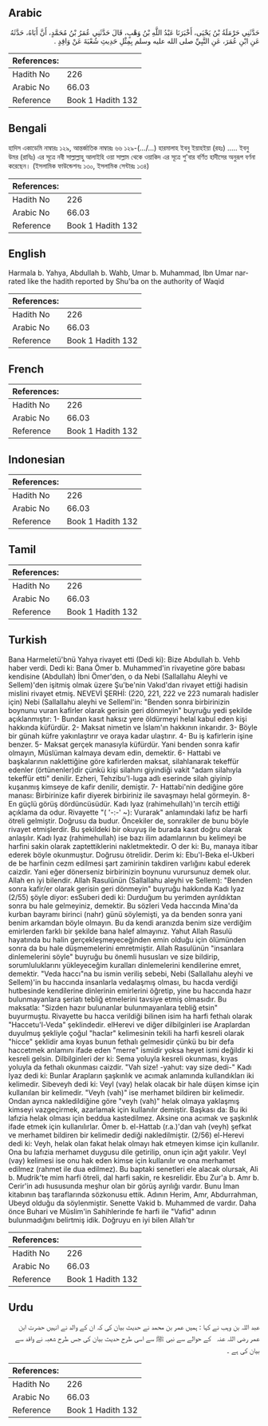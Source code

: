 ## Arabic


<div dir="rtl" lang="ar" style={{fontSize:'larger',backgroundColor:'#f8f9fa',padding:20}}>
حَدَّثَنِي حَرْمَلَةُ بْنُ يَحْيَى، أَخْبَرَنَا عَبْدُ اللَّهِ بْنُ وَهْبٍ، قَالَ حَدَّثَنِي عُمَرُ بْنُ مُحَمَّدٍ، أَنَّ أَبَاهُ، حَدَّثَهُ عَنِ ابْنِ عُمَرَ، عَنِ النَّبِيِّ صلى الله عليه وسلم بِمِثْلِ حَدِيثِ شُعْبَةَ عَنْ وَاقِدٍ ‏.‏
</div>
<div style={{backgroundColor:'#f8f9fa',padding:20, marginBottom: 10}}><table> <thead> <tr> <th>References:</th> <th></th> </tr> </thead> <tbody><tr><td>Hadith No</td><td>226</td></tr><tr><td>Arabic No</td><td>66.03</td></tr><tr><td>Reference</td><td>Book 1 Hadith 132</td></tr></tbody></table></div>

## Bengali


<div dir="ltr" lang="bn" style={{fontSize:'larger',backgroundColor:'#f8f9fa',padding:20}}>
হাদিস একাডেমি নাম্বারঃ ১২৯, আন্তর্জাতিক নাম্বারঃ ৬৬ ১২৯-(.../...) হারমালাহ ইবনু ইয়াহইয়া (রহঃ) ..... ইবনু উমর (রাযিঃ) এর সূত্রে নবী সাল্লাল্লাহু আলাইহি ওয়া সাল্লাম থেকে ওয়াকিদ এর সূত্রে শু'বার বর্ণিত হাদীসের অনুরূপ বর্ণনা করেছেন। (ইসলামিক ফাউন্ডেশনঃ ১৩০, ইসলামিক সেন্টারঃ ১৩৪)
</div>
<div style={{backgroundColor:'#f8f9fa',padding:20, marginBottom: 10}}><table> <thead> <tr> <th>References:</th> <th></th> </tr> </thead> <tbody><tr><td>Hadith No</td><td>226</td></tr><tr><td>Arabic No</td><td>66.03</td></tr><tr><td>Reference</td><td>Book 1 Hadith 132</td></tr></tbody></table></div>

## English


<div dir="ltr" lang="en" style={{fontSize:'larger',backgroundColor:'#f8f9fa',padding:20}}>
Harmala b. Yahya, Abdullah b. Wahb, Umar b. Muhammad, Ibn Umar narrated like the hadith reported by Shu'ba on the authority of Waqid
</div>
<div style={{backgroundColor:'#f8f9fa',padding:20, marginBottom: 10}}><table> <thead> <tr> <th>References:</th> <th></th> </tr> </thead> <tbody><tr><td>Hadith No</td><td>226</td></tr><tr><td>Arabic No</td><td>66.03</td></tr><tr><td>Reference</td><td>Book 1 Hadith 132</td></tr></tbody></table></div>

## French


<div dir="ltr" lang="fr" style={{fontSize:'larger',backgroundColor:'#f8f9fa',padding:20}}>

</div>
<div style={{backgroundColor:'#f8f9fa',padding:20, marginBottom: 10}}><table> <thead> <tr> <th>References:</th> <th></th> </tr> </thead> <tbody><tr><td>Hadith No</td><td>226</td></tr><tr><td>Arabic No</td><td>66.03</td></tr><tr><td>Reference</td><td>Book 1 Hadith 132</td></tr></tbody></table></div>

## Indonesian


<div dir="ltr" lang="id" style={{fontSize:'larger',backgroundColor:'#f8f9fa',padding:20}}>

</div>
<div style={{backgroundColor:'#f8f9fa',padding:20, marginBottom: 10}}><table> <thead> <tr> <th>References:</th> <th></th> </tr> </thead> <tbody><tr><td>Hadith No</td><td>226</td></tr><tr><td>Arabic No</td><td>66.03</td></tr><tr><td>Reference</td><td>Book 1 Hadith 132</td></tr></tbody></table></div>

## Tamil


<div dir="ltr" lang="ta" style={{fontSize:'larger',backgroundColor:'#f8f9fa',padding:20}}>

</div>
<div style={{backgroundColor:'#f8f9fa',padding:20, marginBottom: 10}}><table> <thead> <tr> <th>References:</th> <th></th> </tr> </thead> <tbody><tr><td>Hadith No</td><td>226</td></tr><tr><td>Arabic No</td><td>66.03</td></tr><tr><td>Reference</td><td>Book 1 Hadith 132</td></tr></tbody></table></div>

## Turkish


<div dir="ltr" lang="tr" style={{fontSize:'larger',backgroundColor:'#f8f9fa',padding:20}}>
Bana Harmeletü'bnü Yahya rivayet etti (Dedi ki): Bize Abdullah b. Vehb haber verdi. Dedi ki: Bana Ömer b. Muhammed'in rivayetine göre babası kendisine (Abdullah) İbni Ömer'den, o da Nebi (Sallallahu Aleyhi ve Sellem)'den işitmiş olmak üzere Şu'be'nin Vakıd'dan rivayet ettiği hadisin mislini rivayet etmiş. NEVEVİ ŞERHİ: (220, 221, 222 ve 223 numaralı hadisler için) Nebi (Sallallahu aleyhi ve Selleml'in: "Benden sonra birbirinizin boynunu vuran kafirler olarak gerisin geri dönmeyin" buyruğu yedi şekilde açıklanmıştır: 1- Bundan kasıt haksız yere öldürmeyi helal kabul eden kişi hakkında küfürdür. 2- Maksat nimetin ve İslam'ın hakkının inkarıdır. 3- Böyle bir günah küfre yakınlaştırır ve oraya kadar ulaştırır. 4- Bu iş kafirlerin işine benzer. 5- Maksat gerçek manasıyla küfürdür. Yani benden sonra kafir olmayın, Müslüman kalmaya devam edin, demektir. 6- Hattabi ve başkalarının naklettiğine göre kafirlerden maksat, silahlanarak tekeffür edenler (örtünenler)dir çünkü kişi silahını giyindiği vakit "adam silahıyla tekeffür etti" denilir. Ezheri, Tehzibu'l-luga adlı eserinde silah giyinip kuşanmış kimseye de kafir denilir, demiştir. 7- Hattabi'nin dediğine göre manası: Birbirinize kafir diyerek birbiriniz ile savaşmayı helal görmeyin. 8- En güçlü görüş dördüncüsüdür. Kadı Iyaz (rahimehullah)'ın tercih ettiği açıklama da odur. Rivayette "( '-:-' ~): Vurarak" anlamındaki lafız be harfi ötreli gelmiştir. Doğrusu da budur. Öncekiler de, sonrakiler de bunu böyle rivayet etmişlerdir. Bu şekildeki bir okuyuş ile burada kasıt doğru olarak anlaşılır. Kadı Iyaz (rahimehullah) ise bazı ilim adamlarının bu kelimeyi be harfini sakin olarak zaptettiklerini nakletmektedir. O der ki: Bu, manaya itibar ederek böyle okunmuştur. Doğrusu ötrelidir. Derim ki: Ebu'l-Beka el-Ukberi de be harfinin cezm edilmesi şart zamirinin takdiren varlığını kabul ederek caizdir. Yani eğer dönerseniz birbirinizin boynunu vurursunuz demek olur. Allah en iyi bilendir. Allah Rasulünün (Sallallahu aleyhi ve Sellem): "Benden sonra kafir/er olarak gerisin geri dönmeyin" buyruğu hakkında Kadı Iyaz (2/55) şöyle diyor: esSuberi dedi ki: Durduğum bu yerimden ayrıldıktan sonra bu hale gelmeyiniz, demektir. Bu sözleri Veda haccında Mina'da kurban bayramı birinci (nahr) günü söylemişti, ya da benden sonra yani benim arkamdan böyle olmayın. Bu da kendi aranızda benim size verdiğim emirlerden farklı bir şekilde bana halef almayınız. Yahut Allah Rasulü hayatında bu halin gerçekleşmeyeceğinden emin olduğu için ölümünden sonra da bu hale düşmemelerini emretmiştir. Allah Rasulünün "insanlara dinlemelerini söyle" buyruğu bu önemli hususları ve size bildirip, sorumluluklarını yükleyeceğim kuralları dinlemelerini kendilerine emret, demektir. "Veda haccı"na bu ismin veriliş sebebi, Nebi (Sallallahu aleyhi ve Sellem)'in bu haccında insanlarla vedalaşmış olması, bu hacda verdiği hutbesinde kendilerine dinlerinin emirlerini öğretip, yine bu haccında hazır bulunmayanlara şeriatı tebliğ etmelerini tavsiye etmiş olmasıdır. Bu maksatla: "Sizden hazır bulunanlar bulunmayanlara tebliğ etsin" buyurmuştu. Rivayette bu hacca verildiği bilinen isim ha harfi fethalı olarak "Haccetu'l-Veda" şeklindedir. elHerevi ve diğer dilbilginleri ise Araplardan duyulmuş şekliyle çoğul "haclar" kelimesinin tekili ha harfi kesreli olarak "hicce" şeklidir ama kıyas bunun fethalı gelmesidir çünkü bu bir defa haccetmek anlamını ifade eden "merre" ismidir yoksa heyet ismi değildir ki kesreli gelsin. Dilbilginleri der ki: Sema yoluyla kesreli okunması, kıyas yoluyla da fethalı okunması caizdir. "Vah size! -yahut: vay size dedi-" Kadı Iyaz dedi ki: Bunlar Arapların şaşkınlık ve acımak anlamında kullandıkları iki kelimedir. Sibeveyh dedi ki: Veyl (vay) helak olacak bir hale düşen kimse için kullanılan bir kelimedir. "Veyh (vah)" ise merhamet bildiren bir kelimedir. Ondan ayrıca nakledildiğine göre "veyh (vah)" helak olmaya yaklaşmış kimseyi vazgeçirmek, azarlamak için kullanılır demiştir. Başkası da: Bu iki lafızia helak olması için beddua kastedilmez. Aksine ona acımak ve şaşkınlık ifade etmek için kullanılırlar. Ömer b. el-Hattab (r.a.)'dan vah (veyh) şefkat ve merhamet bildiren bir kelimedir dediği nakledilmiştir. (2/56) el-Herevi dedi ki: Veyh, helak olan fakat helak olmayı hak etmeyen kimse için kullanılır. Ona bu lafızia merhamet duygusu dile getirilip, onun için ağıt yakılır. Veyl (vay) kelimesi ise onu hak eden kimse için kullanılır ve ona merhamet edilmez (rahmet ile dua edilmez). Bu baptaki senetleri ele alacak olursak, Ali b. Mudrik'te mim harfi ötreli, dal harfi sakin, re kesrelidir. Ebu Zur'a b. Amr b. Cerir'in adı hususunda meşhur olan bir görüş ayrılığı vardır. Bunu İman kitabının baş taraflarında sözkonusu ettik. Adının Herim, Amr, Abdurrahman, Ubeyd olduğu da söylenmiştir. Senette Vakid b. Muhammed de vardır. Daha önce Buhari ve Müslim'in Sahihlerinde fe harfi ile "Vafid" adının bulunmadığını belirtmiş idik. Doğruyu en iyi bilen Allah'tır
</div>
<div style={{backgroundColor:'#f8f9fa',padding:20, marginBottom: 10}}><table> <thead> <tr> <th>References:</th> <th></th> </tr> </thead> <tbody><tr><td>Hadith No</td><td>226</td></tr><tr><td>Arabic No</td><td>66.03</td></tr><tr><td>Reference</td><td>Book 1 Hadith 132</td></tr></tbody></table></div>

## Urdu


<div dir="rtl" lang="ur" style={{fontSize:'larger',backgroundColor:'#f8f9fa',padding:20}}>
عبد اللہ بن وہب نے کہا : ہمیں عمر بن محمد نے حدیث بیان کی کہ ان کے والد نے انہیں حضرت ابن عمر ‌رضی ‌اللہ ‌عنہ ‌ ‌ کے حوالے سے نبی ﷺ سے اسی طرح حدیث بیان کی جس طرح شعبہ نے واقد سے بیان کی ہے ۔
</div>
<div style={{backgroundColor:'#f8f9fa',padding:20, marginBottom: 10}}><table> <thead> <tr> <th>References:</th> <th></th> </tr> </thead> <tbody><tr><td>Hadith No</td><td>226</td></tr><tr><td>Arabic No</td><td>66.03</td></tr><tr><td>Reference</td><td>Book 1 Hadith 132</td></tr></tbody></table></div>